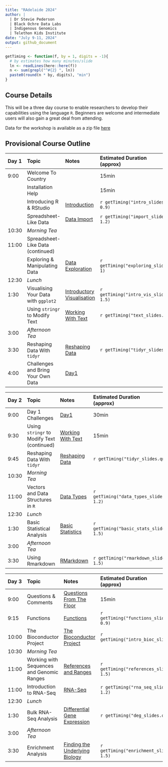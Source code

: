 ```yaml
---
title: "RAdelaide 2024"
author: |
  | Dr Stevie Pederson
  | Black Ochre Data Labs
  | Indigenous Genomics
  | Telethon Kids Institute
date: "July 9-11, 2024"
output: github_document
---
```


```r
getTiming <- function(f, by = 1, digits = -1){
  # by estimates how many minutes/slide
  ln <- readLines(here::here(f))
  n <- sum(grepl("^#{2} ", ln))
  paste0(round(n * by, digits), "min")
}
```

## Course Details

This will be a three day course to enable researchers to develop their capabilities using the language `R`.
Beginners are welcome and intermediate users will also gain a great deal from attending.

Data for the workshop is available as a zip file [here](data.zip)

## Provisional Course Outline

| Day 1 | Topic | Notes | Estimated Duration <br>(approx) |
|:----- |:----- |:----- |:-------- |
| 9:00  | Welcome To Country |     | 15min    |
|   | Installation Help  |     | 15min    |
|  | Introducing R & RStudio | [Introduction](intro.html) | `r getTiming("intro_slides.qmd", 0.9)`|
|  | Spreadsheet-Like Data   | [Data Import](import.html) | `r getTiming("import_slides.qmd", 1.2)`|
| 10:30 | *Morning Tea* | | |
| 11:00 | Spreadsheet-Like Data (continued) | | |
| | Exploring & Manipulating Data | [Data Exploration](exploring.html) | `r getTiming("exploring_slides.qmd", 1)` |
| 12:30 | *Lunch* | | |
| 1:30  | Visualising Your Data with `ggplot2` | [Introductory Visualisation](intro_vis.html) | `r getTiming("intro_vis_slides.qmd", 1.5)` |
|  | Using `stringr` to Modify Text | [Working With Text](text.html) | `r getTiming("text_slides.qmd")` |
| 3:00  | *Afternoon Tea* | | |
| 3:30  | Reshaping Data With `tidyr` | [Reshaping Data](tidyr.html) | `r getTiming("tidyr_slides.qmd")` |
| 4:00 | Challenges and Bring Your Own Data  | [Day1](day1.html) | |


| Day 2 | Topic | Notes | Estimated Duration <br>(approx) |
|:----- |:----- |:----- |:-------- |
| 9:00 | Day 1 Challenges | [Day1](day1.html) | 30min|
| 9:30 | Using `stringr` to Modify Text (continued) | [Working With Text](text.html) | 15min |
| 9:45 | Reshaping Data With `tidyr` | [Reshaping Data](tidyr.html) | `r getTiming("tidyr_slides.qmd")` |
| 10:30 | *Morning Tea* | | |
| 11:00  | Vectors and Data Structures in `R` | [Data Types](data_types.html) | `r getTiming("data_types_slides.qmd", 1.2)` |
| 12:30 | *Lunch* | | |
| 1:30 | Basic Statistical Analysis | [Basic Statistics](basic_stats.html) | `r getTiming("basic_stats_slides.qmd", 1.5)` |
| 3:00  | *Afternoon Tea* | | |
| 3:30 | Using Rmarkdown | [RMarkdown](rmarkdown.html) | `r getTiming("rmarkdown_slides.qmd", 1.5)` |



| Day 3 | Topic | Notes | Estimated Duration <br>(approx) |
|:----- |:----- |:----- |:-------- |
| 9:00 | Questions & Comments | [Questions From The Floor](day3.html) | 15min |
| 9:15 | Functions | [Functions](functions.html) | `r getTiming("functions_slides.qmd", 0.9)` |
| 10:00  | The Bioconductor Project | [The Bioconductor Project](intro_bioc.html) | `r getTiming("intro_bioc_slides.qmd")` |
| 10:30 | *Morning Tea* | | |
| 11:00 | Working with Sequences and Genomic Ranges | [References and Ranges](references.html) | `r getTiming("references_slides.qmd", 1.5)` |
| 11:00 | Introduction to RNA-Seq | [RNA-Seq](rna_seq.html) |  `r getTiming("rna_seq_slides.qmd", 1.2)` |
| 12:30 | *Lunch* | | |
| 1:30 | Bulk RNA-Seq Analysis | [Differential Gene Expression](deg.html) | `r getTiming("deg_slides.qmd", 1.5)` |
| 3:00  | *Afternoon Tea* | | |
| 3:30 | Enrichment Analysis | [Finding the Underlying Biology](enrichment.html) | `r getTiming("enrichment_slides.qmd", 1.5)` |
